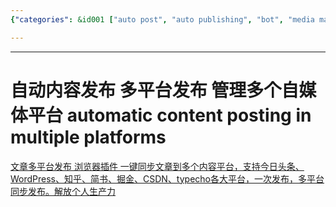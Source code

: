 ```yaml
---
{"categories": &id001 ["auto post", "auto publishing", "bot", "media manage", "pyjom", "stub"], "category": "Cross-Platform Publishing", "date": "2023-12-22 23:52:59", "description": "Discover how to automatically post your content on various platforms like Toutiao, WordPress, Zhihu, Jiathisay, Juejin, CSDN, and Typecho with just one click. Boost your personal productivity by syncing effortlessly across multiple content platforms.", "tags": *id001, "title": "自动内容发布 多平台发布 管理多个自媒体平台 automatic content posting in multiple platforms"}

---
```


------

# 自动内容发布 多平台发布 管理多个自媒体平台 automatic content posting in multiple platforms

[文章多平台发布 浏览器插件 一键同步文章到多个内容平台，支持今日头条、WordPress、知乎、简书、掘金、CSDN、typecho各大平台，一次发布，多平台同步发布。解放个人生产力](https://github.com/wechatsync/Wechatsync)

